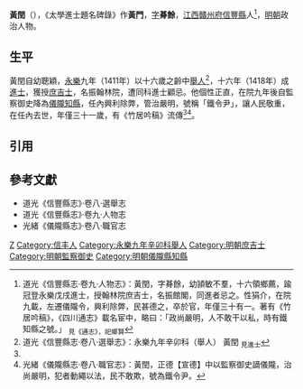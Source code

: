 '''黃閏'''（{{bd|1396年||1426年}}），《太學進士題名碑錄》作'''黃門'''，[[表字|字]]'''朞餘'''，[[江西等處承宣布政使司|江西]][[贛州府|贛州府]][[信豐縣|信豐縣]]人<ref name=djs>道光《信豐縣志·卷九·人物志》：黃閏，字朞餘，幼頴敏不羣，十六領鄉薦，踰冠登永樂戊戌進士，授翰林院庶吉士，名振館閣，同進者忌之。性狷介，在院九載，左遷儀隴令，興利除弊，民甚德之，卒於官，年僅三十有一。著有《竹居吟稿》，《四川通志》載名宦中，略曰：「政尚嚴明，人不敢干以私，時有鐵知縣之號。」 <sub>見《通志》，祀鄉賢</sub></ref>，[[明朝|明朝]]政治人物。

==生平==
黃閏自幼聰穎，[[永樂_(明朝)|永樂]]九年（1411年）以十六歲之齡中[[舉人|舉人]]<ref>道光《信豐縣志·卷八·選舉志》：永樂九年辛卯科（舉人） 黃閏 <sub>見進士</sub></ref>，十六年（1418年）成[[進士|進士]]，獲授[[庶吉士|庶吉士]]，名振翰林院，遭同科進士顧忌。他個性正直，在院九年後自監察御史降為[[儀隴縣|儀隴]][[知縣|知縣]]，任內興利除弊，管治嚴明，號稱「鐵令尹」，讓人民敬重，在任內去世，年僅三十一歲，有《竹居吟稿》流傳<ref name=djs/><ref>光緒《儀隴縣志·卷八·職官志》：黃閏，正德【宣德】中以監察御史謫儀隴，治尚嚴明，犯者動繩以法，民不敢欺，號為鐵令尹。</ref>。

==引用==
{{reflist}}

==參考文獻==
*道光《信豐縣志》·卷八·選舉志
*道光《信豐縣志》·卷九·人物志
*光緒《儀隴縣志》·卷八·職官志

{{start box}}
{{s-off}}
{{s-vacant|unkn|last=[[姜勤|姜勤]]}}
{{s-title|明朝儀隴縣知縣|宣德年間}}
{{s-vacant|unkn|next=[[陳輅|陳輅]]}}
{{end box}}

{{永樂十六年戊戌科殿試金榜}}

[[Category:黄姓|Z]]
[[Category:信丰人|Category:信丰人]]
[[Category:永樂九年辛卯科舉人|Category:永樂九年辛卯科舉人]]
[[Category:明朝庶吉士|Category:明朝庶吉士]]
[[Category:明朝監察御史|Category:明朝監察御史]]
[[Category:明朝儀隴縣知縣|Category:明朝儀隴縣知縣]]